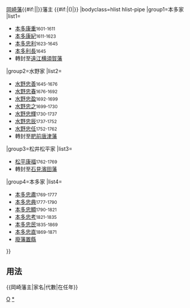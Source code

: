{{Navbox
|name=岡崎藩主
|title={{#if:{{{1|}}}|{{{1|}}}|}}[[岡崎藩]]{{#if:{{{2|}}}|{{{2|}}}|}}藩主 {{#if:{{{3|}}}|({{{3|}}})|}}
|bodyclass=hlist hlist-pipe
|group1=本多家
|list1=
*[[本多康重]]<small>1601-1611</small>
*[[本多康紀]]<small>1611-1623</small>
*[[本多忠利 (岡崎藩主)|本多忠利]]<small>1623-1645</small>
*[[本多利長]]<small>1645</small>
*轉封至[[遠江國|遠江]][[横須賀藩]]
|group2=水野家
|list2=
*[[水野忠善]]<small>1645-1676</small>
*[[水野忠春]]<small>1676-1692</small>
*[[水野忠盈]]<small>1692-1699</small>
*[[水野忠之]]<small>1699-1730</small>
*[[水野忠輝]]<small>1730-1737</small>
*[[水野忠辰]]<small>1737-1752</small>
*[[水野忠任]]<small>1752-1762</small>
*轉封至[[肥前國|肥前]][[唐津藩]]
|group3=松井松平家
|list3=
*[[松平康福]]<small>1762-1769</small>
*轉封至[[石見國|石見]][[濱田藩]]
|group4=本多家
|list4=
*[[本多忠肅]]<small>1769-1777</small>
*[[本多忠典]]<small>1777-1790</small>
*[[本多忠顯]]<small>1790-1821</small>
*[[本多忠考]]<small>1821-1835</small>
*[[本多忠民]]<small>1835-1869</small>
*[[本多忠直 (三河國岡崎藩主)|本多忠直]]<small>1869-1871</small>
*[[廢藩置縣]]
}}<noinclude>

== 用法 ==
<nowiki>{{岡崎藩主|家名|代數|在任年}}</nowiki>
[[Category:歷代藩主模板|O]]
[[Category:岡崎藩主|*]]
</noinclude>